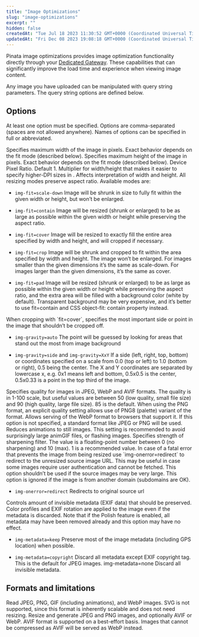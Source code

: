 ```yaml
---
title: "Image Optimizations"
slug: "image-optimizations"
excerpt: ""
hidden: false
createdAt: "Tue Jul 18 2023 11:30:52 GMT+0000 (Coordinated Universal Time)"
updatedAt: "Fri Dec 08 2023 19:08:18 GMT+0000 (Coordinated Universal Time)"
---
```

Pinata image optimizations provides image optimization functionality directly through your [Dedicated Gateway](). These capabilities that can significantly improve the load time and experience when viewing image content. 

Any image you have uploaded can be manipulated with query string parameters. The query string options are defined below.

## Options

At least one option must be specified. Options are comma-separated (spaces are not allowed anywhere). Names of options can be specified in full or abbreviated.

<ParamField query="img-width" type="string">
  Specifies maximum width of the image in pixels. Exact behavior depends on the fit mode (described below). 
</ParamField>

<ParamField query="img-height" type="string">
  Specifies maximum height of the image in pixels. Exact behavior depends on the fit mode (described below). 
</ParamField>

<ParamField query="img-dpr=x" type="string">
  Device Pixel Ratio. Default 1. Multiplier for width/height that makes it easier to specify higher-DPI sizes in . 
</ParamField>

<ParamField query="img-fit" type="string">
  Affects interpretation of width and height. All resizing modes preserve aspect ratio. Available modes are: 

  - `img-fit=scale-down` Image will be shrunk in size to fully fit within the given width or height, but won’t be enlarged. 

  - `img-fit=contain` Image will be resized (shrunk or enlarged) to be as large as possible within the given width or height while preserving the aspect ratio.

  - `img-fit=cover` Image will be resized to exactly fill the entire area specified by width and height, and will cropped if necessary. 

  - `img-fit=crop` Image will be shrunk and cropped to fit within the area specified by width and height. The image won’t be enlarged. For images smaller than the given dimensions it’s the same as scale-down. For images larger than the given dimensions, it’s the same as cover. 

  - `img-fit=pad` Image will be resized (shrunk or enlarged) to be as large as possible within the given width or height while preserving the aspect ratio, and the extra area will be filled with a background color (white by default). Transparent background may be very expensive, and it’s better to use fit=contain and CSS object-fit: contain property instead. 

</ParamField>

<ParamField query="img-gravity" type="string">
  When cropping with `fit=cover`, specifies the most important side or point in the image that shouldn’t be cropped off. 

  - `img-gravity=auto` The point will be guessed by looking for areas that stand out the most from image background 

  - `img-gravity=side` and `img-gravity=XxY` 
  If a side (left, right, top, bottom) or coordinates specified on a scale from 0.0 (top or left) to 1.0 (bottom or right), 0.5 being the center. The X and Y coordinates are separated by lowercase x, e.g. 0x1 means left and bottom, 0.5x0.5 is the center, 0.5x0.33 is a point in the top third of the image. 

</ParamField>

<ParamField query="img-quality" type="string">
  Specifies quality for images in JPEG, WebP and AVIF formats. The quality is in 1-100 scale, but useful values are between 50 (low quality, small file size) and 90 (high quality, large file size). 85 is the default. When using the PNG format, an explicit quality setting allows use of PNG8 (palette) variant of the format. 
</ParamField>

<ParamField query="img-format" type="string" default="auto">
  Allows serving of the WebP format to browsers that support it. If this option is not specified, a standard format like JPEG or PNG will be used. 
</ParamField>

<ParamField query="img-anim" type="string">
 Reduces animations to still images. This setting is recommended to avoid surprisingly large animGIF files, or flashing images. 
</ParamField>

<ParamField query="img-sharpen" type="string">
  Specifies strength of sharpening filter. The value is a floating-point number between 0 (no sharpening) and 10 (max). 1 is a recommended value. 
</ParamField>

<ParamField query="img-onerror" type="string">
  In case of a fatal error that prevents the image from being resized use `img-onerror=redirect` to redirect to the unresized source image URL. This may be useful in case some images require user authentication and cannot be fetched. This option shouldn’t be used if the source images may be very large. This option is ignored if the image is from another domain (subdomains are OK).

  - `img-onerror=redirect` Redirects to original source url

</ParamField>

<ParamField query="img-metadata" type="string">
  Controls amount of invisible metadata (EXIF data) that should be preserved. Color profiles and EXIF rotation are applied to the image even if the metadata is discarded. Note that if the Polish feature is enabled, all metadata may have been removed already and this option may have no effect. 

  - `img-metadata=keep` Preserve most of the image metadata (including GPS location) when possible. 

  - `img-metadata=copyright` Discard all metadata except EXIF copyright tag. This is the default for JPEG images. img-metadata=none Discard all invisible metadata.
</ParamField>

## Formats and limitations

Read JPEG, PNG, GIF (including animations), and WebP images. SVG is not supported, since this format is inherently scalable and does not need resizing. Resize and generate JPEG and PNG images, and optionally AVIF or WebP. AVIF format is supported on a best-effort basis. Images that cannot be compressed as AVIF will be served as WebP instead.
